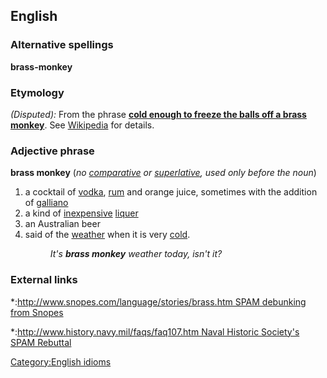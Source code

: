 ==English==

===Alternative spellings===
'''brass-monkey'''

===Etymology===
''(Disputed):'' From the phrase '''[[cold enough to freeze the balls off a brass monkey]]'''.  See [[w:Brass Monkey|Wikipedia]] for details.

===Adjective phrase===
'''brass monkey''' (''no [[comparative]] or [[superlative]], used only before the noun'')
#a cocktail of [[vodka]], [[rum]] and orange juice, sometimes with the addition of [[galliano]]
#a kind of [[inexpensive]] [[liquer]]
#an Australian beer 
#said of the [[weather]] when it is very [[cold]].
#:''It's '''brass monkey''' weather today, isn't it?''

===External links===
*:[[http://www.snopes.com/language/stories/brass.htm SPAM debunking from Snopes]]
*:[[http://www.history.navy.mil/faqs/faq107.htm Naval Historic Society's SPAM Rebuttal]]

[[Category:English idioms]]